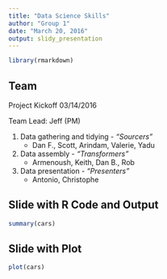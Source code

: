 ```yaml
---
title: "Data Science Skills"
author: "Group 1"
date: "March 20, 2016"
output: slidy_presentation
---
```


```r
library(rmarkdown)
```

## Team 

Project Kickoff 03/14/2016

Team Lead: Jeff (PM)

1. Data gathering and tidying - *"Sourcers"*
   - Dan F., Scott, Arindam, Valerie, Yadu
2. Data assembly - *"Transformers"*
   + Armenoush, Keith, Dan B., Rob
3. Data presentation - *"Presenters"*
   + Antonio, Christophe

## Slide with R Code and Output

```r
summary(cars)
```

## Slide with Plot

```r
plot(cars)
```

